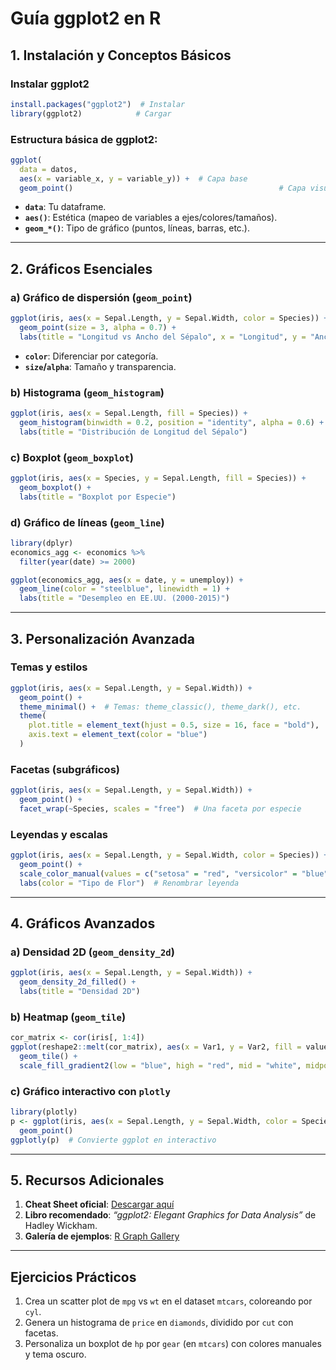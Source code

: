 # **Guía ggplot2 en R**

## **1. Instalación y Conceptos Básicos**
### Instalar ggplot2
```r
install.packages("ggplot2")  # Instalar
library(ggplot2)            # Cargar
```

### Estructura básica de ggplot2:
```r
ggplot(
  data = datos,
  aes(x = variable_x, y = variable_y)) +  # Capa base
  geom_point()                                              # Capa visual
```
- **`data`**: Tu dataframe.
- **`aes()`**: Estética (mapeo de variables a ejes/colores/tamaños).
- **`geom_*()`**: Tipo de gráfico (puntos, líneas, barras, etc.).

---

## **2. Gráficos Esenciales**
### **a) Gráfico de dispersión (`geom_point`)**
```r
ggplot(iris, aes(x = Sepal.Length, y = Sepal.Width, color = Species)) +
  geom_point(size = 3, alpha = 0.7) +
  labs(title = "Longitud vs Ancho del Sépalo", x = "Longitud", y = "Ancho")
```
- **`color`**: Diferenciar por categoría.
- **`size`/`alpha`**: Tamaño y transparencia.

### **b) Histograma (`geom_histogram`)**
```r
ggplot(iris, aes(x = Sepal.Length, fill = Species)) +
  geom_histogram(binwidth = 0.2, position = "identity", alpha = 0.6) +
  labs(title = "Distribución de Longitud del Sépalo")
```

### **c) Boxplot (`geom_boxplot`)**
```r
ggplot(iris, aes(x = Species, y = Sepal.Length, fill = Species)) +
  geom_boxplot() +
  labs(title = "Boxplot por Especie")
```

### **d) Gráfico de líneas (`geom_line`)**
```r
library(dplyr)
economics_agg <- economics %>% 
  filter(year(date) >= 2000)

ggplot(economics_agg, aes(x = date, y = unemploy)) +
  geom_line(color = "steelblue", linewidth = 1) +
  labs(title = "Desempleo en EE.UU. (2000-2015)")
```

---

## **3. Personalización Avanzada**
### **Temas y estilos**
```r
ggplot(iris, aes(x = Sepal.Length, y = Sepal.Width)) +
  geom_point() +
  theme_minimal() +  # Temas: theme_classic(), theme_dark(), etc.
  theme(
    plot.title = element_text(hjust = 0.5, size = 16, face = "bold"),
    axis.text = element_text(color = "blue")
  )
```

### **Facetas (subgráficos)**
```r
ggplot(iris, aes(x = Sepal.Length, y = Sepal.Width)) +
  geom_point() +
  facet_wrap(~Species, scales = "free")  # Una faceta por especie
```

### **Leyendas y escalas**
```r
ggplot(iris, aes(x = Sepal.Length, y = Sepal.Width, color = Species)) +
  geom_point() +
  scale_color_manual(values = c("setosa" = "red", "versicolor" = "blue", "virginica" = "green")) +
  labs(color = "Tipo de Flor")  # Renombrar leyenda
```

---

## **4. Gráficos Avanzados**
### **a) Densidad 2D (`geom_density_2d`)**
```r
ggplot(iris, aes(x = Sepal.Length, y = Sepal.Width)) +
  geom_density_2d_filled() +
  labs(title = "Densidad 2D")
```

### **b) Heatmap (`geom_tile`)**
```r
cor_matrix <- cor(iris[, 1:4])
ggplot(reshape2::melt(cor_matrix), aes(x = Var1, y = Var2, fill = value)) +
  geom_tile() +
  scale_fill_gradient2(low = "blue", high = "red", mid = "white", midpoint = 0)
```

### **c) Gráfico interactivo con `plotly`**
```r
library(plotly)
p <- ggplot(iris, aes(x = Sepal.Length, y = Sepal.Width, color = Species)) +
  geom_point()
ggplotly(p)  # Convierte ggplot en interactivo
```

---

## **5. Recursos Adicionales**
1. **Cheat Sheet oficial**: [Descargar aquí](https://www.rstudio.com/resources/cheatsheets/)
2. **Libro recomendado**: *"ggplot2: Elegant Graphics for Data Analysis"* de Hadley Wickham.
3. **Galería de ejemplos**: [R Graph Gallery](https://r-graph-gallery.com/ggplot2-package.html)

---

## **Ejercicios Prácticos**
1. Crea un scatter plot de `mpg` vs `wt` en el dataset `mtcars`, coloreando por `cyl`.
2. Genera un histograma de `price` en `diamonds`, dividido por `cut` con facetas.
3. Personaliza un boxplot de `hp` por `gear` (en `mtcars`) con colores manuales y tema oscuro.

